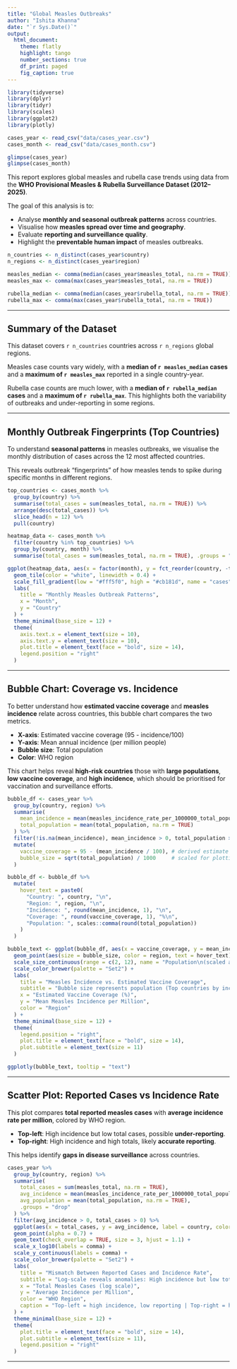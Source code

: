 ```yaml
---
title: "Global Measles Outbreaks"
author: "Ishita Khanna"
date: "`r Sys.Date()`"
output: 
  html_document:
    theme: flatly
    highlight: tango
    number_sections: true
    df_print: paged
    fig_caption: true
---
```


```r
library(tidyverse)
library(dplyr)
library(tidyr)
library(scales)
library(ggplot2)
library(plotly)
```

```r
cases_year <- read_csv("data/cases_year.csv")
cases_month <- read_csv("data/cases_month.csv")

glimpse(cases_year)
glimpse(cases_month)
```

This report explores global measles and rubella case trends using data from the **WHO Provisional Measles & Rubella Surveillance Dataset (2012–2025)**.

The goal of this analysis is to:

 - Analyse **monthly and seasonal outbreak patterns** across countries.
- Visualise how **measles spread over time and geography**.
- Evaluate **reporting and surveillance quality**.
- Highlight the **preventable human impact** of measles outbreaks.

```r
n_countries <- n_distinct(cases_year$country)
n_regions <- n_distinct(cases_year$region)

measles_median <- comma(median(cases_year$measles_total, na.rm = TRUE))
measles_max <- comma(max(cases_year$measles_total, na.rm = TRUE))

rubella_median <- comma(median(cases_year$rubella_total, na.rm = TRUE))
rubella_max <- comma(max(cases_year$rubella_total, na.rm = TRUE))
```

---

## Summary of the Dataset

This dataset covers `r n_countries` countries across `r n_regions` global regions. 

Measles case counts vary widely, with a **median of `r measles_median` cases** and a **maximum of `r measles_max`** reported in a single country-year. 

Rubella case counts are much lower, with a **median of `r rubella_median` cases** and a **maximum of `r rubella_max`**. This highlights both the variability of outbreaks and under-reporting in some regions.

---

## Monthly Outbreak Fingerprints (Top Countries)

To understand **seasonal patterns** in measles outbreaks, we visualise the monthly distribution of cases across the 12 most affected countries.

This reveals outbreak "fingerprints" of how measles tends to spike during specific months in different regions.

```r
top_countries <- cases_month %>%
  group_by(country) %>%
  summarise(total_cases = sum(measles_total, na.rm = TRUE)) %>%
  arrange(desc(total_cases)) %>%
  slice_head(n = 12) %>%
  pull(country)

heatmap_data <- cases_month %>%
  filter(country %in% top_countries) %>%
  group_by(country, month) %>%
  summarise(total_cases = sum(measles_total, na.rm = TRUE), .groups = "drop")

ggplot(heatmap_data, aes(x = factor(month), y = fct_reorder(country, -total_cases), fill = total_cases)) +
  geom_tile(color = "white", linewidth = 0.4) +
  scale_fill_gradient(low = "#fff5f0", high = "#cb181d", name = "cases") +
  labs(
    title = "Monthly Measles Outbreak Patterns",
    x = "Month",
    y = "Country"
  ) +
  theme_minimal(base_size = 12) +
  theme(
    axis.text.x = element_text(size = 10),
    axis.text.y = element_text(size = 10),
    plot.title = element_text(face = "bold", size = 14),
    legend.position = "right"
  )
```

---

## Bubble Chart: Coverage vs. Incidence 

To better understand how **estimated vaccine coverage** and **measles incidence** relate across countries, this bubble chart compares the two metrics.

- **X-axis**: Estimated vaccine coverage (95 - incidence/100)
- **Y-axis**: Mean annual incidence (per million people)
- **Bubble size**: Total population
- **Color**: WHO region

This chart helps reveal **high-risk countries** those with **large populations**, **low vaccine coverage**, and **high incidence**, which should be prioritised for vaccination and surveillance efforts.

```r
bubble_df <- cases_year %>%
  group_by(country, region) %>%
  summarise(
    mean_incidence = mean(measles_incidence_rate_per_1000000_total_population, na.rm = TRUE),
    total_population = mean(total_population, na.rm = TRUE)
  ) %>%
  filter(!is.na(mean_incidence), mean_incidence > 0, total_population > 0) %>%
  mutate(
    vaccine_coverage = 95 - (mean_incidence / 100), # derived estimate
    bubble_size = sqrt(total_population) / 1000     # scaled for plotting
  )

bubble_df <- bubble_df %>%
  mutate(
    hover_text = paste0(
      "Country: ", country, "\n",
      "Region: ", region, "\n",
      "Incidence: ", round(mean_incidence, 1), "\n",
      "Coverage: ", round(vaccine_coverage, 1), "%\n",
      "Population: ", scales::comma(round(total_population))
    )
  )
```

```r
bubble_text <- ggplot(bubble_df, aes(x = vaccine_coverage, y = mean_incidence)) +
  geom_point(aes(size = bubble_size, color = region, text = hover_text), alpha = 0.7)  +
  scale_size_continuous(range = c(2, 12), name = "Population\n(scaled approx)") +
  scale_color_brewer(palette = "Set2") +
  labs(
    title = "Measles Incidence vs. Estimated Vaccine Coverage",
    subtitle = "Bubble size represents population (Top countries by incidence)",
    x = "Estimated Vaccine Coverage (%)",
    y = "Mean Measles Incidence per Million",
    color = "Region"
  ) +
  theme_minimal(base_size = 12) +
  theme(
    legend.position = "right",
    plot.title = element_text(face = "bold", size = 14),
    plot.subtitle = element_text(size = 11)
  )

ggplotly(bubble_text, tooltip = "text")
```

---

## Scatter Plot: Reported Cases vs Incidence Rate

This plot compares **total reported measles cases** with **average incidence rate per million**, colored by WHO region.

- **Top-left**: High incidence but low total cases, possible **under-reporting**.
- **Top-right**: High incidence and high totals, likely **accurate reporting**.

This helps identify **gaps in disease surveillance** across countries.

```r
cases_year %>%
  group_by(country, region) %>%
  summarise(
    total_cases = sum(measles_total, na.rm = TRUE),
    avg_incidence = mean(measles_incidence_rate_per_1000000_total_population, na.rm = TRUE),
    avg_population = mean(total_population, na.rm = TRUE),
    .groups = "drop"
  ) %>%
  filter(avg_incidence > 0, total_cases > 0) %>%
  ggplot(aes(x = total_cases, y = avg_incidence, label = country, color = region)) +
  geom_point(alpha = 0.7) +
  geom_text(check_overlap = TRUE, size = 3, hjust = 1.1) +
  scale_x_log10(labels = comma) +
  scale_y_continuous(labels = comma) +
  scale_color_brewer(palette = "Set2") +
  labs(
    title = "Mismatch Between Reported Cases and Incidence Rate",
    subtitle = "Log-scale reveals anomalies: High incidence but low total cases may indicate under-reporting",
    x = "Total Measles Cases (log scale)",
    y = "Average Incidence per Million",
    color = "WHO Region",
    caption = "Top-left = high incidence, low reporting | Top-right = high incidence & reporting"
  ) +
  theme_minimal(base_size = 12) +
  theme(
    plot.title = element_text(face = "bold", size = 14),
    plot.subtitle = element_text(size = 11),
    legend.position = "right"
  )
```

---
